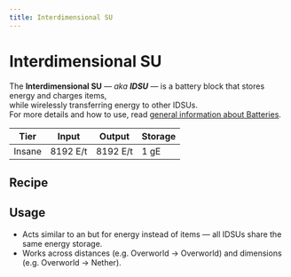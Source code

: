 ```yaml
---
title: Interdimensional SU
---
```


<ItemImage file="interdimensional_su" alt="Interdimensional SU" size="200" />

# Interdimensional SU

The **Interdimensional SU** — *aka **IDSU*** — is a battery block that stores energy and charges items,  
while wirelessly transferring energy to other IDSUs.  
For more details and how to use, read [general information about Batteries](/docs/blocks/batteries).

| Tier   | Input     | Output    | Storage |
|--------|-----------|-----------|---------|
| Insane | 8192 E/t  | 8192 E/t  | 1 gE    |

## Recipe

<CraftingTable recipe="input techreborn:iridium_alloy_plate techreborn:adjustable_su techreborn:iridium_alloy_plate input techreborn:adjustable_su minecraft:ender_chest techreborn:adjustable_su input techreborn:iridium_alloy_plate techreborn:adjustable_su techreborn:iridium_alloy_plate output techreborn:interdimensional_su"/>

## Usage

- Acts similar to an <McItem slug="minecraft:ender_chest" inline={true}/> but for energy instead of items — all IDSUs share the same energy storage.
- Works across distances (e.g. Overworld → Overworld) and dimensions (e.g. Overworld → Nether).
